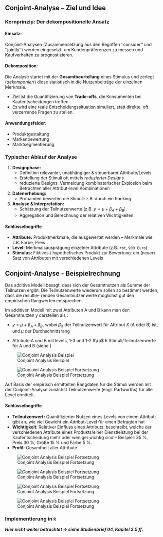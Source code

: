 ## Conjoint-Analyse -- Ziel und Idee

### Kernprinzip: Der dekompositionelle Ansatz {.unlisted}

#### Einsatz:
Conjoint-Analysen (Zusammensetzung aus den Begriffen ''consider'' und ''jointly'')
werden eingesetzt, um Kundenpräferenzen zu messen und Kaufverhalten zu prognostizieren.

#### Dekomposition:
Die Analyse startet mit der **Gesamtbeurteilung** eines Stimulus und zerlegt
(*dekomponiert*) diese statistisch in die Nutzenbeiträge der einzelnen
Merkmale.

-   Ziel ist die Quantifizierung von **Trade-offs**, die Konsumenten bei
    Kaufentscheidungen treffen.
-   Es wird eine reale Entscheidungssituation simuliert, statt direkte, oft
    verzerrende Fragen zu stellen.


#### Anwendungsfelder:

- Produktgestaltung
- Markenbewertung
- Marktsegmentierung


### Typischer Ablauf der Analyse {.unlisted}

1.  **Designphase:**
    -   Definition relevanter, unabhängiger & steuerbarer Attribute/Levels
    -   Erstellung der Stimuli oft mittels *reduzierter Designs*
    -   reduzierte Designs: Vermeidung kombinatorischer Explosion beim Betrachten aller Attribut-level Kombinationen

2.  **Datenerhebung:**
    -   Probanden bewerten die Stimuli: z.B. durch ein Ranking

3.  **Analyse & Interpretation:**
    -   Schätzung der Teilnutzenwerte (z.B. $y = \mu + \beta_A + \beta_B$).
    -   Aggregation und Berechnung der relativen Wichtigkeiten.


::: {.callout-note}
#### Schlüsselbegriffe

-   **Attribute:** Produktmerkmale, die ausgewertet werden -- Merkmale wie z.B. Farbe, Preis
-   **Level:** Merkmalsausprägung einzelner Attribute (z.B. `rot`, `900 Euro`)
-   **Stimulus:** Fiktives / hypothetisches Produkt zur Bewertung: ein (neuer) Satz von Attributen mit verschiedenen Levels
:::

## Conjoint-Analyse - Beispielrechnung

Das additive Modell besagt, dass sich der Gesamtnutzen als Summe der Teilnutzen
ergibt. Die Teilnutzenwerte wiederum sollen so bestimmt werden, dass die resultie-
renden Gesamtnutzenwerte möglichst gut den empirischen Rangwerten entsprechen.

Im additiven Modell mit zwei Attributen A und B kann man den Gesamtnutzen y
darstellen als :

  - $y=\mu +\beta_A +\beta_B$, wobei $\beta_X$ der Teilnutzenwert für Attribut $X$ (A oder B) ist, und
  $\mu$ der Durchschnittsrang

  - Attribute A und B mit levels, 1-3 und 1-2 $\ra$ 6 Stimuli/Teilnutzenwerte 
  für A und B (siehe \textbf{Tabelle 2.1})


![Conjoint Analysis Beispiel](/figs/04_02_conjoint_01.png)

![Conjoint Analysis Beispiel Fortsetzung](/figs/04_02_conjoint_02.png)

Auf Basis der empirisch ermittelten Rangdaten für die Stimuli werden mit der Conjoint-Analyse zunächst Teilnutzenwerte (engl. Partworths) für alle Level ermittelt.

::: {.callout-note}
#### Schlüsselbegriffe

-   **Teilnutzenwert:** Quantifizierter Nutzen eines Levels von einem Attribut: gibt an, wie viel Gewicht ein Attribut-Level für einen Befragten hat
-   **Wichtigkeit:** Relativer Einfluss eines Attributs: beschreibt, welche der verschiedenen Attribute eines Produkts/einer Dienstleistung bei der Kaufentscheidung mehr oder weniger wichtig sind -- Beispiel: 35 %, Preis 30 %, Größe 15 % und Farbe 5 %.
-   **Profil:** Gesamtheit aller Attribute
:::

![Conjoint Analysis Beispiel Fortsetzung](/figs/04_02_conjoint_03.png)

![Conjoint Analysis Beispiel Fortsetzung](/figs/04_02_conjoint_04.png)

![Conjoint Analysis Beispiel Fortsetzung](/figs/04_02_conjoint_05.png)

![Conjoint Analysis Beispiel Fortsetzung](/figs/04_02_conjoint_06.png)

### Implementierung in `R` {.unlisted}

**_Hier nicht weiter betrachtet -> siehe Studienbrief 04, Kapitel 2.5 ff._**
